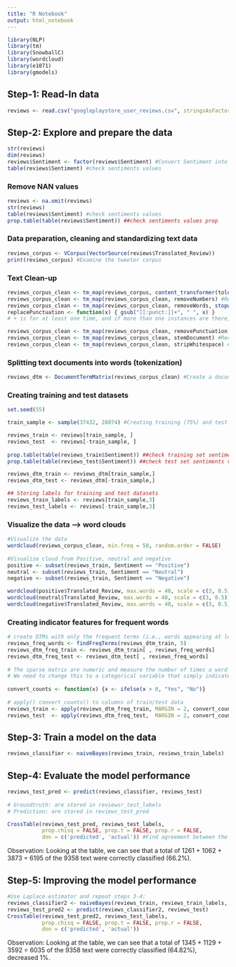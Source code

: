 ---
title: "R Notebook"
output: html_notebook
---


```{r, echo=FALSE, message=FALSE, warning=FALSE}
library(NLP)
library(tm)
library(SnowballC)
library(wordcloud)
library(e1071)
library(gmodels)
```
## Step-1: Read-In data 
```{r}
reviews <- read.csv("googleplaystore_user_reviews.csv", stringsAsFactors = FALSE)
```
## Step-2: Explore and prepare the data 
```{r}
str(reviews)
dim(reviews)
reviews$Sentiment <- factor(reviews$Sentiment) #Convert Sentiment into factor
table(reviews$Sentiment) #check sentiments values
```

### Remove NAN values
```{r}
reviews <- na.omit(reviews)
str(reviews)
table(reviews$Sentiment) #check sentiments values
prop.table(table(reviews$Sentiment)) ##check sentiments values prop


```

### Data preparation, cleaning and standardizing text data
```{r}
reviews_corpus <- VCorpus(VectorSource(reviews$Translated_Review))
print(reviews_corpus) #Examine the tweeter corpus
```
### Text Clean-up	
```{r}
reviews_corpus_clean <- tm_map(reviews_corpus, content_transformer(tolower)) #All lower case characters
reviews_corpus_clean <- tm_map(reviews_corpus_clean, removeNumbers) #Remove numbers from the ewviewa 
reviews_corpus_clean <- tm_map(reviews_corpus_clean, removeWords, stopwords()) #Remove filler words such as to, and, but and or 
replacePunctuation <- function(x) { gsub("[[:punct:]]+", " ", x) }
# + is for at least one time, and if more than one instances are there, replace it with one only

reviews_corpus_clean <- tm_map(reviews_corpus_clean, removePunctuation) #Remove punctuation
reviews_corpus_clean <- tm_map(reviews_corpus_clean, stemDocument) #Reduce words to their root form in a process called stemming
reviews_corpus_clean <- tm_map(reviews_corpus_clean, stripWhitespace) #Remove additional white-space
```

### Splitting text documents into words (tokenization)
```{r}
reviews_dtm <- DocumentTermMatrix(reviews_corpus_clean) #Create a document-term sparse matrix
```

### Creating training and test datasets 
```{r}
set.seed(55)

train_sample <- sample(37432, 28074) #Creating training (75%) and test (25%) datasets

reviews_train <- reviews[train_sample, ]
reviews_test  <- reviews[-train_sample, ]
    
prop.table(table(reviews_train$Sentiment)) ##check training set sentiments values prop
prop.table(table(reviews_test$Sentiment)) ##check test set sentiments values prop

reviews_dtm_train <- reviews_dtm[train_sample,]
reviews_dtm_test <- reviews_dtm[-train_sample,]

## Storing labels for training and test datasets
reviews_train_labels <- reviews[train_sample,3]
reviews_test_labels <- reviews[-train_sample,3]
```

### Visualize the data -->  word clouds
```{r}
#Visualize the data 
wordcloud(reviews_corpus_clean, min.freq = 50, random.order = FALSE)
	
#Visualize cloud from Positive, neutral and negative 
positive <- subset(reviews_train, Sentiment == "Positive")
neutral <- subset(reviews_train, Sentiment == "Neutral")
negative <- subset(reviews_train, Sentiment == "Negative")

wordcloud(positive$Translated_Review, max.words = 40, scale = c(3, 0.5))
wordcloud(neutral$Translated_Review, max.words = 40, scale = c(3, 0.5))
wordcloud(negative$Translated_Review, max.words = 40, scale = c(3, 0.5))
```
### Creating indicator features for frequent words
```{r}

# create DTMs with only the frequent terms (i.e., words appearing at least 5 times)
reviews_freq_words <- findFreqTerms(reviews_dtm_train, 5)
reviews_dtm_freq_train <- reviews_dtm_train[ , reviews_freq_words]
reviews_dtm_freq_test <- reviews_dtm_test[ , reviews_freq_words]
	
# The sparse matrix are numeric and measure the number of times a word appears in a message. 
# We need to change this to a categorical variable that simply indicates yes or no depending on whether the word appears at all.
		
convert_counts <- function(x) {x <- ifelse(x > 0, "Yes", "No")}
	
# apply() convert_counts() to columns of train/test data
reviews_train <- apply(reviews_dtm_freq_train, MARGIN = 2, convert_counts)
reviews_test  <- apply(reviews_dtm_freq_test,  MARGIN = 2, convert_counts)
```

## Step-3: Train a model on the data 
```{r}
reviews_classifier <- naiveBayes(reviews_train, reviews_train_labels)
```

## Step-4: Evaluate the model performance
```{r}
reviews_test_pred <- predict(reviews_classifier, reviews_test)
 
# Groundtruth: are stored in reviewsr_test_labels
# Prediction: are stored in reviews_test_pred
```
 
```{r}
CrossTable(reviews_test_pred, reviews_test_labels,
           prop.chisq = FALSE, prop.t = FALSE, prop.r = FALSE,
           dnn = c('predicted', 'actual')) #Find agreement between the two vectors.
```
Observation: Looking at the table, we can see that a total of  1261 + 1062 + 3873 = 6195 of the 9358 text were correctly classified (66.2%).

## Step-5: Improving the model performance
```{r}
#Use Laplace estimator and repeat steps 3-4:
reviews_classifier2 <- naiveBayes(reviews_train, reviews_train_labels, laplace = 1)
reviews_test_pred2 <- predict(reviews_classifier2, reviews_test)
CrossTable(reviews_test_pred2, reviews_test_labels,
           prop.chisq = FALSE, prop.t = FALSE, prop.r = FALSE,
           dnn = c('predicted', 'actual'))
```
Observation: Looking at the table, we can see that a total of 1345 + 1129 + 3592 = 6035 of the 9358 text were correctly classified (64.82%), decreased 1%.

